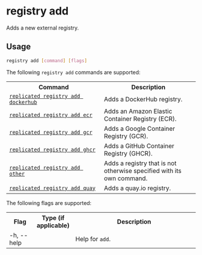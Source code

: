
# registry add

Adds a new external registry.

## Usage

```bash
registry add [command] [flags]
```

The following `registry add` commands are supported:

<table>
  <tr>
    <th width="50%">Command</th>
    <th width="50%">Description</th>
  </tr>
  <tr>
    <td><a href="replicated-cli-registry-add-dockerhub"><code>replicated registry add dockerhub</code></a></td>
    <td>Adds a DockerHub registry.</td>
  </tr>
  <tr>
    <td><a href="replicated-cli-registry-add-ecr"><code>replicated registry add ecr</code></a></td>
    <td>Adds an Amazon Elastic Container Registry (ECR).</td>
  </tr>
  <tr>
    <td><a href="replicated-cli-registry-add-gcr"><code>replicated registry add gcr</code></a></td>
    <td>Adds a Google Container Registry (GCR).</td>
  </tr>
  <tr>
    <td><a href="replicated-cli-registry-add-ghcr"><code>replicated registry add ghcr</code></a></td>
    <td>Adds a GitHub Container Registry (GHCR).</td>
  </tr>
  <tr>
    <td><a href="replicated-cli-registry-add-other"><code>replicated registry add other</code></a></td>
    <td>Adds a registry that is not otherwise specified with its own command.</td>
  </tr>
  <tr>
    <td><a href="replicated-cli-registry-add-quay"><code>replicated registry add quay</code></a></td>
    <td>Adds a quay.io registry.</td>
  </tr>
</table>

The following flags are supported:

<table>
  <tr>
    <th width="15%">Flag</th>
    <th width="15%">Type (if applicable)</th>
    <th width="70%">Description</th>
  </tr>
  <App/>
  <tr>
    <td>-h, --help</td>
    <td></td>
    <td>Help for <code>add</code>.</td>
  </tr>
  <SkipValidation/>
  <Token/>
</table>
